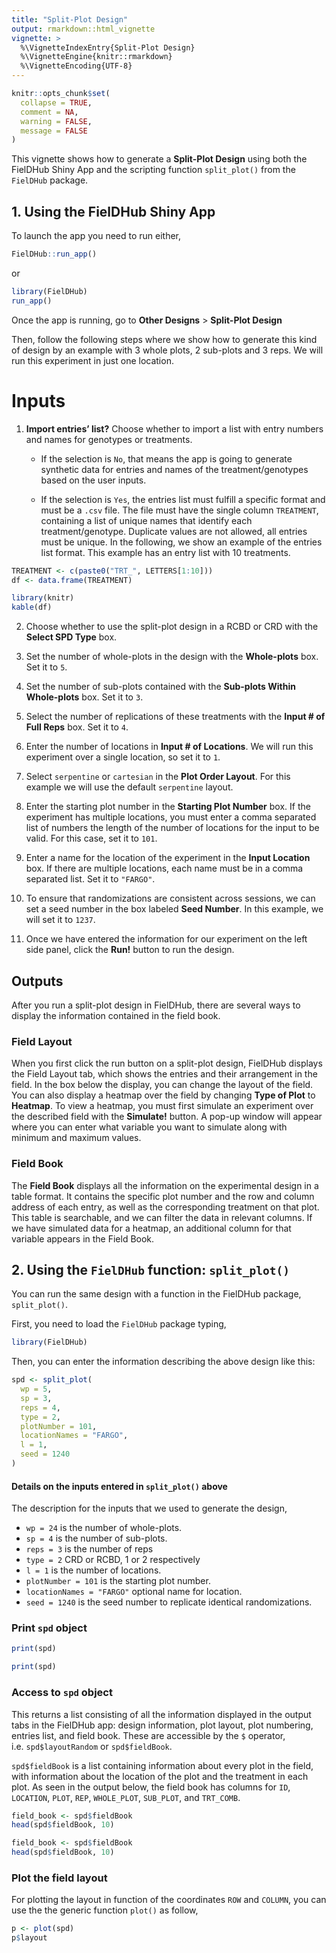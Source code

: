 ```yaml
---
title: "Split-Plot Design"
output: rmarkdown::html_vignette
vignette: >
  %\VignetteIndexEntry{Split-Plot Design}
  %\VignetteEngine{knitr::rmarkdown}
  %\VignetteEncoding{UTF-8}
---
```


```r
knitr::opts_chunk$set(
  collapse = TRUE,
  comment = NA,
  warning = FALSE, 
  message = FALSE
)
```

This vignette shows how to generate a **Split-Plot Design** using both the FielDHub Shiny App and the scripting function `split_plot()` from the `FielDHub` package.

## 1. Using the FielDHub Shiny App

To launch the app you need to run either,

```r
FielDHub::run_app()
```

or

```r
library(FielDHub)
run_app()
```

Once the app is running, go to **Other Designs** > **Split-Plot Design**

Then, follow the following steps where we show how to generate this kind of design by an example with 3 whole plots, 2 sub-plots and 3 reps. We will run this experiment in just one location.

# Inputs

1. **Import entries' list?** Choose whether to import a list with entry numbers and names for genotypes or treatments.
    * If the selection is `No`, that means the app is going to generate synthetic data for entries and names of the treatment/genotypes based on the user inputs.

    * If the selection is `Yes`, the entries list must fulfill a specific format and must be a `.csv` file. The file must have the single column `TREATMENT`, containing a list of unique names that identify each treatment/genotype. Duplicate values are not allowed, all entries must be unique. In the following, we show an example of the entries list format. This example has an entry list with 10 treatments. 

```r
TREATMENT <- c(paste0("TRT_", LETTERS[1:10]))
df <- data.frame(TREATMENT)
```

```r
library(knitr)
kable(df)
```

2. Choose whether to use the split-plot design in a RCBD or CRD with the **Select SPD Type** box.

3. Set the number of whole-plots in the design with the **Whole-plots** box. Set it to `5`.

4. Set the number of sub-plots contained with the **Sub-plots Within Whole-plots** box. Set it to `3`.

5. Select the number of replications of these treatments with the **Input # of Full Reps** box. Set it to `4`.

6. Enter the number of locations in **Input # of Locations**. We will run this experiment over a single location, so set it to `1`.

7. Select `serpentine` or `cartesian` in the **Plot Order Layout**. For this example we will use the default `serpentine` layout.

7. Enter the starting plot number in the **Starting Plot Number** box. If the experiment has multiple locations, you must enter a comma separated list of numbers the length of the number of locations for the input to be valid. For this case, set it to `101`.

8. Enter a name for the location of the experiment in the **Input Location** box. If there are multiple locations, each name must be in a comma separated list. Set it to `"FARGO"`.

9. To ensure that randomizations are consistent across sessions, we can set a seed number in the box labeled **Seed Number**. In this example, we will set it to `1237`. 

10. Once we have entered the information for our experiment on the left side panel, click the **Run!** button to run the design. 

## Outputs

After you run a split-plot design in FielDHub, there are several ways to display the information contained in the field book. 

### Field Layout

When you first click the run button on a split-plot design, FielDHub displays the Field Layout tab, which shows the entries and their arrangement in the field. In the box below the display, you can change the layout of the field. 
You can also display a heatmap over the field by changing **Type of Plot** to **Heatmap**. To view a heatmap, you must first simulate an experiment over the described field with the **Simulate!** button. A pop-up window will appear where you can enter what variable you want to simulate along with minimum and maximum values. 

### Field Book

The **Field Book** displays all the information on the experimental design in a table format. It contains the specific plot number and the row and column address of each entry, as well as the corresponding treatment on that plot. This table is searchable, and we can filter the data in relevant columns. If we have simulated data for a heatmap, an additional column for that variable appears in the Field Book. 

## 2. Using the `FielDHub` function: `split_plot()`

You can run the same design with a function in the FielDHub package, `split_plot()`.

First, you need to load the `FielDHub` package typing,

```r
library(FielDHub)
```

Then, you can enter the information describing the above design like this:

```r
spd <- split_plot(
  wp = 5,
  sp = 3,
  reps = 4, 
  type = 2, 
  plotNumber = 101, 
  locationNames = "FARGO",
  l = 1,
  seed = 1240
) 
```

#### Details on the inputs entered in `split_plot()` above

The description for the inputs that we used to generate the design,

*   `wp = 24` is the number of whole-plots.
*   `sp = 4` is the number of sub-plots.
*   `reps = 3` is the number of reps
*   `type = 2` CRD or RCBD, 1 or 2 respectively
*   `l = 1` is the number of locations.
*   `plotNumber = 101` is the starting plot number.
*   `locationNames = "FARGO"` optional name for location.
*   `seed = 1240` is the seed number to replicate identical randomizations.

### Print `spd` object

```r
print(spd)
```

```r
print(spd)
```

### Access to `spd` object

This returns a list consisting of all the information displayed in the output tabs in the FielDHub app: design information, plot layout, plot numbering, entries list, and field book. These are accessible by the `$` operator, i.e. `spd$layoutRandom` or `spd$fieldBook`. 

`spd$fieldBook` is a list containing information about every plot in the field, with information about the location of the plot and the treatment in each plot. As seen in the output below, the field book has columns for `ID`, `LOCATION`, `PLOT`, `REP`, `WHOLE_PLOT`, `SUB_PLOT`, and `TRT_COMB`.

```r
field_book <- spd$fieldBook
head(spd$fieldBook, 10)
```

```r
field_book <- spd$fieldBook
head(spd$fieldBook, 10)
```

### Plot the field layout

For plotting the layout in function of the coordinates `ROW` and `COLUMN`, you can use the the generic function `plot()` as follow,

```r
p <- plot(spd)
p$layout
```

<br>
<br>
<br>


